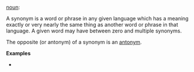 [[noun]]:

A synonym is a word or phrase in any given language which has a meaning exactly or very nearly the same thing as another word or phrase in that language. A given word may have between zero and multiple synonyms.

The opposite (or antonym) of a synonym is an [[antonym]].


'''Examples'''
*